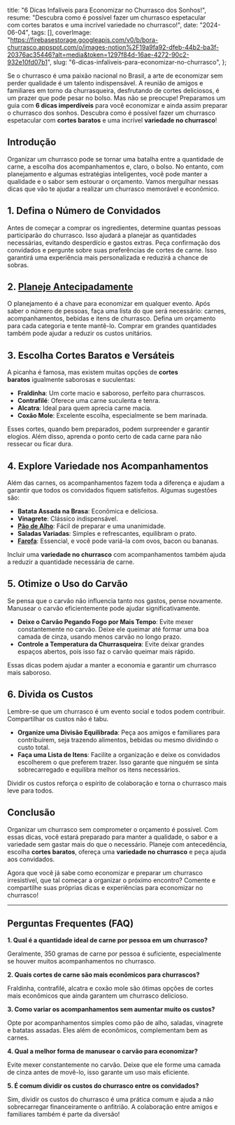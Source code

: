   title: "6 Dicas Infalíveis para Economizar no Churrasco dos Sonhos!",
  resume:
    "Descubra como é possível fazer um churrasco espetacular com cortes baratos e uma incrível variedade no churrasco!",
  date: "2024-06-04",
  tags: [],
  coverImage:
    "https://firebasestorage.googleapis.com/v0/b/bora-churrasco.appspot.com/o/images-notion%2F19a9fa92-dfeb-44b2-ba3f-20376ac35446?alt=media&token=1297f84d-16ae-4272-90c2-932e10fd07b1",
  slug: "6-dicas-infaliveis-para-economizar-no-churrasco",
};

Se o churrasco é uma paixão nacional no Brasil, a arte de economizar sem perder qualidade é um talento indispensável. A reunião de amigos e familiares em torno da churrasqueira, desfrutando de cortes deliciosos, é um prazer que pode pesar no bolso. Mas não se preocupe! Preparamos um guia com **6 dicas imperdíveis** para você economizar e ainda assim preparar o churrasco dos sonhos. Descubra como é possível fazer um churrasco espetacular com **cortes baratos** e uma incrível **variedade no churrasco**!

## Introdução

Organizar um churrasco pode se tornar uma batalha entre a quantidade de carne, a escolha dos acompanhamentos e, claro, o bolso. No entanto, com planejamento e algumas estratégias inteligentes, você pode manter a qualidade e o sabor sem estourar o orçamento. Vamos mergulhar nessas dicas que vão te ajudar a realizar um churrasco memorável e econômico.

## 1. Defina o Número de Convidados

Antes de começar a comprar os ingredientes, determine quantas pessoas participarão do churrasco. Isso ajudará a planejar as quantidades necessárias, evitando desperdício e gastos extras. Peça confirmação dos convidados e pergunte sobre suas preferências de cortes de carne. Isso garantirá uma experiência mais personalizada e reduzirá a chance de sobras.

## 2. [Planeje Antecipadamente](https://www.borachurrasco.app/participantes)

O planejamento é a chave para economizar em qualquer evento. Após saber o número de pessoas, faça uma lista do que será necessário: carnes, acompanhamentos, bebidas e itens de churrasco. Defina um orçamento para cada categoria e tente mantê-lo. Comprar em grandes quantidades também pode ajudar a reduzir os custos unitários.

## 3. Escolha Cortes Baratos e Versáteis

A picanha é famosa, mas existem muitas opções de **cortes baratos** igualmente saborosas e suculentas:

- **Fraldinha**: Um corte macio e saboroso, perfeito para churrascos.
- **Contrafilé**: Oferece uma carne suculenta e tenra.
- **Alcatra**: Ideal para quem aprecia carne macia.
- **Coxão Mole**: Excelente escolha, especialmente se bem marinada.

Esses cortes, quando bem preparados, podem surpreender e garantir elogios. Além disso, aprenda o ponto certo de cada carne para não ressecar ou ficar dura.

## 4. Explore Variedade nos Acompanhamentos

Além das carnes, os acompanhamentos fazem toda a diferença e ajudam a garantir que todos os convidados fiquem satisfeitos. Algumas sugestões são:

- **Batata Assada na Brasa**: Econômica e deliciosa.
- **Vinagrete**: Clássico indispensável.
- [**Pão de Alho**](https://www.borachurrasco.app/recipes/pao-de-alho): Fácil de preparar e uma unanimidade.
- **Saladas Variadas**: Simples e refrescantes, equilibram o prato.
- [**Farofa**](https://www.borachurrasco.app/recipes/receita-de-farofa-para-churrasco): Essencial, e você pode variá-la com ovos, bacon ou bananas.

Incluir uma **variedade no churrasco** com acompanhamentos também ajuda a reduzir a quantidade necessária de carne.

## 5. Otimize o Uso do Carvão

Se pensa que o carvão não influencia tanto nos gastos, pense novamente. Manusear o carvão eficientemente pode ajudar significativamente.

- **Deixe o Carvão Pegando Fogo por Mais Tempo**: Evite mexer constantemente no carvão. Deixe ele queimar até formar uma boa camada de cinza, usando menos carvão no longo prazo.
- **Controle a Temperatura da Churrasqueira**: Evite deixar grandes espaços abertos, pois isso faz o carvão queimar mais rápido.

Essas dicas podem ajudar a manter a economia e garantir um churrasco mais saboroso.

## 6. Divida os Custos

Lembre-se que um churrasco é um evento social e todos podem contribuir. Compartilhar os custos não é tabu.

- **Organize uma Divisão Equilibrada**: Peça aos amigos e familiares para contribuírem, seja trazendo alimentos, bebidas ou mesmo dividindo o custo total.
- **Faça uma Lista de Itens**: Facilite a organização e deixe os convidados escolherem o que preferem trazer. Isso garante que ninguém se sinta sobrecarregado e equilibra melhor os itens necessários.

Dividir os custos reforça o espírito de colaboração e torna o churrasco mais leve para todos.

## Conclusão

Organizar um churrasco sem comprometer o orçamento é possível. Com essas dicas, você estará preparado para manter a qualidade, o sabor e a variedade sem gastar mais do que o necessário. Planeje com antecedência, escolha **cortes baratos**, ofereça uma **variedade no churrasco** e peça ajuda aos convidados.

Agora que você já sabe como economizar e preparar um churrasco irresistível, que tal começar a organizar o próximo encontro? Comente e compartilhe suas próprias dicas e experiências para economizar no churrasco!

---

## Perguntas Frequentes (FAQ)

**1. Qual é a quantidade ideal de carne por pessoa em um churrasco?**

Geralmente, 350 gramas de carne por pessoa é suficiente, especialmente se houver muitos acompanhamentos no churrasco.

**2. Quais cortes de carne são mais econômicos para churrascos?**

Fraldinha, contrafilé, alcatra e coxão mole são ótimas opções de cortes mais econômicos que ainda garantem um churrasco delicioso.

**3. Como variar os acompanhamentos sem aumentar muito os custos?**

Opte por acompanhamentos simples como pão de alho, saladas, vinagrete e batatas assadas. Eles além de econômicos, complementam bem as carnes.

**4. Qual a melhor forma de manusear o carvão para economizar?**

Evite mexer constantemente no carvão. Deixe que ele forme uma camada de cinza antes de movê-lo, isso garante um uso mais eficiente.

**5. É comum dividir os custos do churrasco entre os convidados?**

Sim, dividir os custos do churrasco é uma prática comum e ajuda a não sobrecarregar financeiramente o anfitrião. A colaboração entre amigos e familiares também é parte da diversão!
